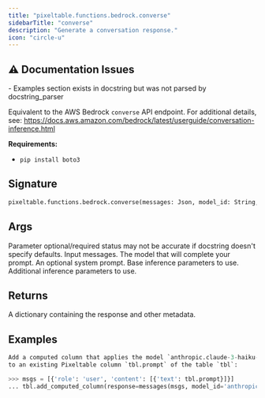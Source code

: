 ```yaml
---
title: "pixeltable.functions.bedrock.converse"
sidebarTitle: "converse"
description: "Generate a conversation response."
icon: "circle-u"
---
```

## ⚠️ Documentation Issues

<Warning>
- Examples section exists in docstring but was not parsed by docstring_parser
</Warning>

Equivalent to the AWS Bedrock `converse` API endpoint. For additional details, see: https://docs.aws.amazon.com/bedrock/latest/userguide/conversation-inference.html

**Requirements:**

- `pip install boto3`


## Signature

```python
pixeltable.functions.bedrock.converse(messages: Json, model_id: String, system: Optional[Json], inference_config: Optional[Json], additional_model_request_fields: Optional[Json], tool_config: Optional[Json]) -> Json
```

## Args

<Note>
Parameter optional/required status may not be accurate if docstring doesn't specify defaults.
</Note>

<ParamField path="messages" type="Json" required>
  Input messages.


</ParamField>

<ParamField path="model_id" type="String" required>
  The model that will complete your prompt.


</ParamField>

<ParamField path="system" type="Optional[Json]" required>
  An optional system prompt.


</ParamField>

<ParamField path="inference_config" type="Optional[Json]" required>
  Base inference parameters to use.


</ParamField>

<ParamField path="additional_model_request_fields" type="Optional[Json]" required>
  Additional inference parameters to use.


</ParamField>

## Returns

<ResponseField name="return" type="any" required>
  A dictionary containing the response and other metadata.


</ResponseField>

## Examples

```python
Add a computed column that applies the model `anthropic.claude-3-haiku-20240307-v1:0`
to an existing Pixeltable column `tbl.prompt` of the table `tbl`:

>>> msgs = [{'role': 'user', 'content': [{'text': tbl.prompt}]}]
... tbl.add_computed_column(response=messages(msgs, model_id='anthropic.claude-3-haiku-20240307-v1:0'))
```

